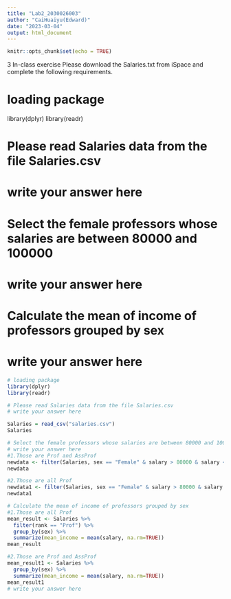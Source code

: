 ```yaml
---
title: "Lab2_2030026003"
author: "CaiHuaiyu(Edward)"
date: "2023-03-04"
output: html_document
---
```


```r
knitr::opts_chunk$set(echo = TRUE)
```

3 In-class exercise
Please download the Salaries.txt from iSpace and complete the following requirements.

# loading package
library(dplyr)
library(readr)

# Please read Salaries data from the file Salaries.csv
# write your answer here

# Select the female professors whose salaries are between 80000 and 100000
# write your answer here

# Calculate the mean of income of professors grouped by sex
# write your answer here

```r
# loading package
library(dplyr)
library(readr)

# Please read Salaries data from the file Salaries.csv
# write your answer here

Salaries = read_csv("salaries.csv")
Salaries

# Select the female professors whose salaries are between 80000 and 100000
# write your answer here
#1.Those are Prof and AssProf
newdata <- filter(Salaries, sex == "Female" & salary > 80000 & salary < 100000)
newdata

#2.Those are all Prof
newdata1 <- filter(Salaries, sex == "Female" & salary > 80000 & salary < 100000 & rank == "Prof")
newdata1

# Calculate the mean of income of professors grouped by sex
#1.Those are all Prof
mean_result <- Salaries %>%
  filter(rank == "Prof") %>%
  group_by(sex) %>%
  summarize(mean_income = mean(salary, na.rm=TRUE))
mean_result

#2.Those are Prof and AssProf
mean_result1 <- Salaries %>%
  group_by(sex) %>%
  summarize(mean_income = mean(salary, na.rm=TRUE))
mean_result1
# write your answer here
```

